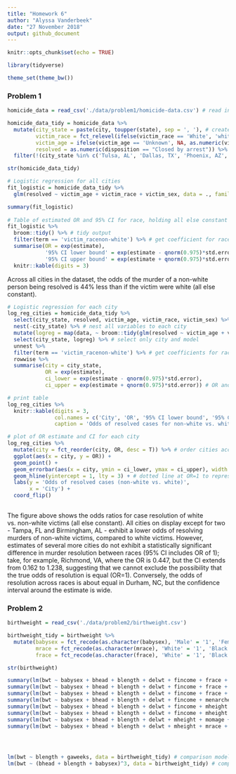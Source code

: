 ```yaml
---
title: "Homework 6"
author: "Alyssa Vanderbeek"
date: "27 November 2018"
output: github_document
---
```


```r
knitr::opts_chunk$set(echo = TRUE)

library(tidyverse)

theme_set(theme_bw())
```

### Problem 1

```r
homicide_data = read_csv('./data/problem1/homicide-data.csv') # read in data

homicide_data_tidy = homicide_data %>%
  mutate(city_state = paste(city, toupper(state), sep = ', '), # create city_state variable
         victim_race = fct_relevel(ifelse(victim_race == 'White', 'white', 'non-white'), 'white'), # dichotomize race as factor (white vs. non-white)
         victim_age = ifelse(victim_age == 'Unknown', NA, as.numeric(victim_age)), # make age numeric
         resolved = as.numeric(disposition == "Closed by arrest")) %>% # create binary variable for whether murder is resolved
  filter(!(city_state %in% c('Tulsa, AL', 'Dallas, TX', 'Phoenix, AZ', 'Kansas City, MO'))) # filter cities

str(homicide_data_tidy)

# Logistic regression for all cities
fit_logistic = homicide_data_tidy %>%
  glm(resolved ~ victim_age + victim_race + victim_sex, data = ., family = binomial())

summary(fit_logistic)
  
# Table of estimated OR and 95% CI for race, holding all else constant
fit_logistic %>% 
  broom::tidy() %>% # tidy output
  filter(term == 'victim_racenon-white') %>% # get coefficient for race only
  summarise(OR = exp(estimate),
            '95% CI lower bound' = exp(estimate - qnorm(0.975)*std.error),
            '95% CI upper bound' = exp(estimate + qnorm(0.975)*std.error)) %>% # calculate 95% CI for OR
  knitr::kable(digits = 3)
```

Across all cities in the dataset, the odds of the murder of a non-white person being resolved is 44% less than if the victim were white (all else constant). 

```r
# Logistic regression for each city
log_reg_cities = homicide_data_tidy %>%
  select(city_state, resolved, victim_age, victim_race, victim_sex) %>% # select only variables to use in logistic regression
  nest(-city_state) %>% # nest all variables to each city
  mutate(logreg = map(data, ~ broom::tidy(glm(resolved ~ victim_age + victim_race + victim_sex, data = ., family = binomial())))) %>% # map logistic regression with nested data, make output a nested tibble
  select(city_state, logreg) %>% # select only city and model
  unnest %>% 
  filter(term == 'victim_racenon-white') %>% # get coefficients for race only
  rowwise %>%
  summarise(city = city_state,
            OR = exp(estimate),
            ci_lower = exp(estimate - qnorm(0.975)*std.error),
            ci_upper = exp(estimate + qnorm(0.975)*std.error)) # OR and 95% CI for each city

# print table
log_reg_cities %>%
  knitr::kable(digits = 3,
               col.names = c('City', 'OR', '95% CI lower bound', '95% CI upper bound'),
               caption = 'Odds of resolved cases for non-white vs. white victims') # write an actual caption
```


```r
# plot of OR estimate and CI for each city
log_reg_cities %>%
  mutate(city = fct_reorder(city, OR, desc = T)) %>% # order cities according to OR estimate
  ggplot(aes(x = city, y = OR)) + 
  geom_point() +
  geom_errorbar(aes(x = city, ymin = ci_lower, ymax = ci_upper), width = 0.5) + # error bars for CI bounds
  geom_hline(yintercept = 1, lty = 3) + # dotted line at OR=1 to represent no difference in odds of resolution across races
  labs(y = 'Odds of resolved cases (non-white vs. white)',
       x = 'City') +
  coord_flip()
  
```

The figure above shows the odds ratios for case resolution of white vs. non-white victims (all else constant). All cities on display except for two - Tampa, FL and Birmingham, AL - exhibit a lower odds of resolving murders of non-white victims, compared to white victims. However, estimates of several more cities do not exhibit a statistically significant difference in murder resolution between races (95% CI includes OR of 1); take, for example, Richmond, VA, where the OR is 0.447, but the CI extends from 0.162 to 1.238, suggesting that we cannot exclude the possibility that the true odds of resolution is equal (OR=1). Conversely, the odds of resolution across races is about equal in Durham, NC, but the confidence interval around the estimate is wide. 

### Problem 2

```r
birthweight = read_csv('./data/problem2/birthweight.csv')

birthweight_tidy = birthweight %>%
  mutate(babysex = fct_recode(as.character(babysex), 'Male' = '1', 'Female' = '2'),
         mrace = fct_recode(as.character(mrace), 'White' = '1', 'Black' = '2', 'Asian' = '3', 'Puerto Rican' = '4'),
         frace = fct_recode(as.character(frace), 'White' = '1', 'Black' = '2', 'Asian' = '3', 'Puerto Rican' = '4', 'Other' = '8'))

str(birthweight)
```


```r
summary(lm(bwt ~ babysex + bhead + blength + delwt + fincome + frace + malform + menarche + mheight + momage + mrace + parity + pnumlbw + pnumsga + ppbmi + ppwt + smoken + wtgain, data = birthweight_tidy))
summary(lm(bwt ~ babysex + bhead + blength + delwt + fincome + frace + malform + menarche + mheight + momage + mrace + parity + ppbmi + ppwt + smoken, data = birthweight_tidy)) # remove pnumlbw, pnumsga, wtgain for NA
summary(lm(bwt ~ babysex + bhead + blength + delwt + fincome + frace + menarche + mheight + momage + mrace + parity + ppbmi + ppwt + smoken, data = birthweight_tidy)) # remove malform
summary(lm(bwt ~ babysex + bhead + blength + delwt + fincome + menarche + mheight + momage + mrace + parity + ppwt + smoken, data = birthweight_tidy)) # remove frace
summary(lm(bwt ~ babysex + bhead + blength + delwt + fincome + mheight + momage + mrace + parity + ppwt + smoken, data = birthweight_tidy)) # remove menarche
summary(lm(bwt ~ babysex + bhead + blength + delwt + fincome + mheight + momage + mrace + ppwt + smoken, data = birthweight_tidy)) # remove parity
summary(lm(bwt ~ babysex + bhead + blength + delwt + mheight + momage + mrace + ppwt + smoken, data = birthweight_tidy)) # remove fincome
summary(lm(bwt ~ babysex + bhead + blength + delwt + mheight + mrace + ppwt + smoken, data = birthweight_tidy)) # remove momage




lm(bwt ~ blength + gaweeks, data = birthweight_tidy) # comparison model 1
lm(bwt ~ (bhead + blength + babysex)^3, data = birthweight_tidy) # comparison model 2 with all interaction terms 

```

